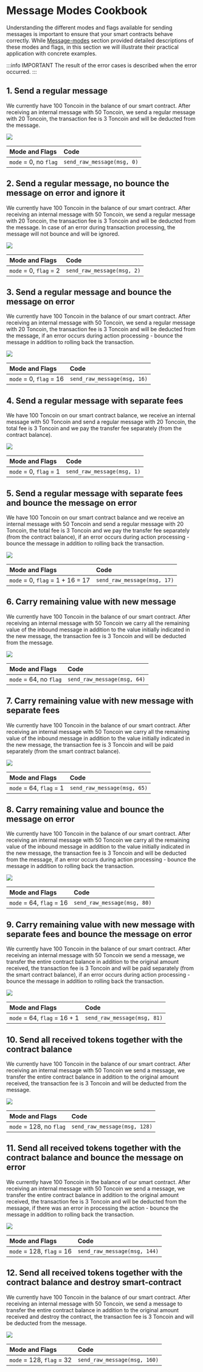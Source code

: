 # Message Modes Cookbook

Understanding the different modes and flags available for sending messages is important to ensure that your smart contracts behave correctly. 
While [Message-modes](/develop/smart-contracts/messages#message-modes) section provided detailed descriptions of these modes and flags, in this section we will illustrate their practical application with concrete examples.

:::info IMPORTANT
The result of the error cases is described when the error occurred.
:::

## 1. Send a regular message

We currently have 100 Toncoin in the balance of our smart contract. After receiving an internal message with 50 Toncoin, we send a regular message with 20 Toncoin, the transaction fee is 3 Toncoin and will be deducted from the message.

![](/img/docs/message-modes-cookbook/send_regular_message.svg)

| Mode and Flags | Code |
|:-|:-|
| `mode` = 0, no `flag` | `send_raw_message(msg, 0)` |

## 2. Send a regular message, no bounce the message on error and ignore it

We currently have 100 Toncoin in the balance of our smart contract. After receiving an internal message with 50 Toncoin, we send a regular message with 20 Toncoin, the transaction fee is 3 Toncoin and will be deducted from the message.
In case of an error during transaction processing, the message will not bounce and will be ignored.

![](/img/docs/message-modes-cookbook/send_regular_message_and_ignore_errors.svg)

| Mode and Flags | Code |
|:-|:-|
| `mode` = 0, `flag` = 2 | `send_raw_message(msg, 2)` |

## 3. Send a regular message and bounce the message on error

We currently have 100 Toncoin in the balance of our smart contract. After receiving an internal message with 50 Toncoin, we send a regular message with 20 Toncoin, the transaction fee is 3 Toncoin and will be deducted from the message, 
if an error occurs during action processing - bounce the message in addition to rolling back the transaction.

![](/img/docs/message-modes-cookbook/send_regular_message_and_bounce_if_error.svg)

| Mode and Flags | Code |
|:-|:-|
| `mode` = 0, `flag` = 16 | `send_raw_message(msg, 16)` |

## 4. Send a regular message with separate fees

We have 100 Toncoin on our smart contract balance, we receive an internal message with 50 Toncoin and send a regular message with 20 Toncoin, the total fee is 3 Toncoin and we pay the transfer fee separately (from the contract balance).

![](/img/docs/message-modes-cookbook/send_regular_and_pay_fees_separately.svg)

| Mode and Flags | Code |
|:-|:-|
| `mode` = 0, `flag` = 1 | `send_raw_message(msg, 1)` |

## 5. Send a regular message with separate fees and bounce the message on error

We have 100 Toncoin on our smart contract balance and we receive an internal message with 50 Toncoin and send a regular message with 20 Toncoin, the total fee is 3 Toncoin and we pay the transfer fee separately (from the contract balance), 
if an error occurs during action processing - bounce the message in addition to rolling back the transaction.

![](/img/docs/message-modes-cookbook/send_regular_message_pay_fee_separately_bounce_if_error.svg)

| Mode and Flags | Code |
|:-|:-|
| `mode` = 0, `flag` = 1 + 16 = 17 | `send_raw_message(msg, 17)` |

## 6. Carry remaining value with new message

We currently have 100 Toncoin in the balance of our smart contract. After receiving an internal message with 50 Toncoin we carry all the remaining value of the inbound message in addition to the value initially indicated in the new message,
the transaction fee is 3 Toncoin and will be deducted from the message.

![](/img/docs/message-modes-cookbook/сarry_all_the_remaining_value.svg)

| Mode and Flags | Code |
|:-|:-|
| `mode` = 64, no `flag` | `send_raw_message(msg, 64)` |

## 7. Carry remaining value with new message with separate fees

We currently have 100 Toncoin in the balance of our smart contract. After receiving an internal message with 50 Toncoin we carry all the remaining value of the inbound message in addition to the value initially indicated in the new message,
the transaction fee is 3 Toncoin and will be paid separately (from the smart contract balance).

![](/img/docs/message-modes-cookbook/сarry_all_the_remaining_value_and_pay_fees_separately.svg)

| Mode and Flags | Code |
|:-|:-|
| `mode` = 64, `flag` = 1 | `send_raw_message(msg, 65)` |

## 8. Carry remaining value and bounce the message on error

We currently have 100 Toncoin in the balance of our smart contract. After receiving an internal message with 50 Toncoin we carry all the remaining value of the inbound message in addition to the value initially indicated in the new message,
the transaction fee is 3 Toncoin and will be deducted from the message, if an error occurs during action processing - bounce the message in addition to rolling back the transaction.

![](/img/docs/message-modes-cookbook/сarry_all_the_remaining_value_and_if_error_bounce.svg)

| Mode and Flags | Code |
|:-|:-|
| `mode` = 64, `flag` = 16 | `send_raw_message(msg, 80)` |

## 9. Carry remaining value with new message with separate fees and bounce the message on error

We currently have 100 Toncoin in the balance of our smart contract. After receiving an internal message with 50 Toncoin we send a message, we transfer the entire contract balance in addition to the original amount received,  the transaction fee is 3 Toncoin and will be paid separately (from the smart contract balance),
if an error occurs during action processing - bounce the message in addition to rolling back the transaction.

![](/img/docs/message-modes-cookbook/сarry_all_the_remaining_value_and_pay_fees_separately_and_if_error_bounce.svg)

| Mode and Flags | Code |
|:-|:-|
| `mode` = 64, `flag` = 16 + 1 | `send_raw_message(msg, 81)` |

## 10. Send all received tokens together with the contract balance

We currently have 100 Toncoin in the balance of our smart contract. After receiving an internal message with 50 Toncoin we send a message, we transfer the entire contract balance in addition to the original amount received, 
the transaction fee is 3 Toncoin and will be deducted from the message.

![](/img/docs/message-modes-cookbook/send_all_received_tokens_with_balance.svg)

| Mode and Flags | Code |
|:-|:-|
| `mode` = 128, no `flag` | `send_raw_message(msg, 128)` |

## 11. Send all received tokens together with the contract balance and bounce the message on error

We currently have 100 Toncoin in the balance of our smart contract. After receiving an internal message with 50 Toncoin we send a message, we transfer the entire contract balance in addition to the original amount received, the transaction fee is 3 Toncoin and will be deducted from the message, 
if there was an error in processing the action - bounce the message in addition to rolling back the transaction.

![](/img/docs/message-modes-cookbook/send_all_received_tokens_with_balance_and_if_error_bounce.svg)

| Mode and Flags | Code |
|:-|:-|
| `mode` = 128, `flag` = 16 | `send_raw_message(msg, 144)` |

## 12. Send all received tokens together with the contract balance and destroy smart-contract

We currently have 100 Toncoin in the balance of our smart contract. After receiving an internal message with 50 Toncoin, we send a message to transfer the entire contract balance in addition to the original amount received and destroy the contract,
the transaction fee is 3 Toncoin and will be deducted from the message.

![](/img/docs/message-modes-cookbook/send_all_received_tokens_with_balance_and_destroy_sc.svg)

| Mode and Flags | Code |
|:-|:-|
| `mode` = 128, `flag` = 32 | `send_raw_message(msg, 160)` |
